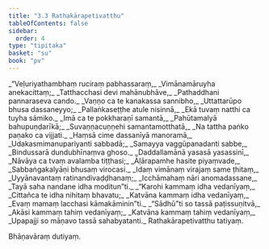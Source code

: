 ```yaml
---
title: "3.3 Rathakārapetivatthu"
tableOfContents: false
sidebar:
  order: 4
type: "tipitaka"
basket: "su"
book: "pv"
---
```



<DynamicBreadcrumb />

<Division number="439" book="pv">

<Paragraph number="474" type="verses" book="pv">
_“Veḷuriyathambhaṃ ruciraṃ pabhassaraṃ,_  
_Vimānamāruyha anekacittaṃ;_  
_Tatthacchasi devi mahānubhāve,_  
_Pathaddhani pannaraseva cando._  

</Paragraph>

</Division>
<Division number="440" book="pv">

<Paragraph number="475" type="verses" book="pv">
_Vaṇṇo ca te kanakassa sannibho,_  
_Uttattarūpo bhusa dassaneyyo;_  
_Pallaṅkaseṭṭhe atule nisinnā,_  
_Ekā tuvaṃ natthi ca tuyha sāmiko._  

</Paragraph>

</Division>
<Division number="441" book="pv">

<Paragraph number="476" type="verses" book="pv">
_Imā ca te pokkharaṇī samantā,_  
_Pahūtamalyā bahupuṇḍarīkā;_  
_Suvaṇṇacuṇṇehi samantamotthatā,_  
_Na tattha paṅko paṇako ca vijjati._  

</Paragraph>

</Division>
<Division number="442" book="pv">

<Paragraph number="477" type="verses" book="pv">
_Haṃsā cime dassanīyā manoramā,_  
_Udakasmimanupariyanti sabbadā;_  
_Samayya vaggūpanadanti sabbe,_  
_Bindussarā dundubhīnaṃva ghoso._  

</Paragraph>

</Division>
<Division number="443" book="pv">

<Paragraph number="478" type="verses" book="pv">
_Daddallamānā yasasā yasassinī,_  
_Nāvāya ca tvaṃ avalamba tiṭṭhasi;_  
_Āḷārapamhe hasite piyaṃvade,_  
_Sabbaṅgakalyāṇi bhusaṃ virocasi._  

</Paragraph>

</Division>
<Division number="444" book="pv">

<Paragraph number="479" type="verses" book="pv">
_Idaṃ vimānaṃ virajaṃ same ṭhitaṃ,_  
_Uyyānavantaṃ ratinandivaḍḍhanaṃ;_  
_Icchāmahaṃ nāri anomadassane,_  
_Tayā saha nandane idha moditun”ti._  

</Paragraph>

</Division>
<Division number="445" book="pv">

<Paragraph number="480" type="verses" book="pv">
_“Karohi kammaṃ idha vedanīyaṃ,_  
_Cittañca te idha nihitaṃ bhavatu;_  
_Katvāna kammaṃ idha vedanīyaṃ,_  
_Evaṃ mamaṃ lacchasi kāmakāminin”ti._  

</Paragraph>

</Division>
<Division number="446" book="pv">

<Paragraph number="481" type="verses" book="pv">
_“Sādhū”ti so tassā paṭissuṇitvā,_  
_Akāsi kammaṃ tahiṃ vedanīyaṃ;_  
_Katvāna kammaṃ tahiṃ vedanīyaṃ,_  
_Upapajji so māṇavo tassā sahabyatanti._  


</Paragraph>
</Division>

<Paragraph number="482" type="center" book="pv">
Rathakārapetivatthu tatiyaṃ.

  
Bhāṇavāraṃ dutiyaṃ.
</Paragraph>
